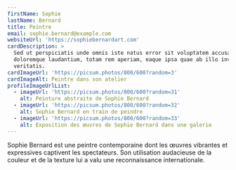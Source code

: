 ```yaml
---
firstName: Sophie
lastName: Bernard
title: Peintre
email: sophie.bernard@example.com
websiteUrl: 'https://sophiebernardart.com'
cardDescription: >
  Sed ut perspiciatis unde omnis iste natus error sit voluptatem accusantium
  doloremque laudantium, totam rem aperiam, eaque ipsa quae ab illo inventore
  veritatis.
cardImageUrl: 'https://picsum.photos/800/600?random=3'
cardImageAlt: Peintre dans son atelier
profileImageUrlList:
  - imageUrl: 'https://picsum.photos/800/600?random=31'
    alt: Peinture abstraite de Sophie Bernard
  - imageUrl: 'https://picsum.photos/800/600?random=32'
    alt: Sophie Bernard en train de peindre
  - imageUrl: 'https://picsum.photos/800/600?random=33'
    alt: Exposition des œuvres de Sophie Bernard dans une galerie
---
```


Sophie Bernard est une peintre contemporaine dont les œuvres vibrantes et
expressives captivent les spectateurs. Son utilisation audacieuse de la couleur
et de la texture lui a valu une reconnaissance internationale.
